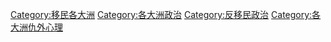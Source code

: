 
[[Category:移民各大洲|Category:移民各大洲]]
[[Category:各大洲政治|Category:各大洲政治]]
[[Category:反移民政治|Category:反移民政治]]
[[Category:各大洲仇外心理|Category:各大洲仇外心理]]